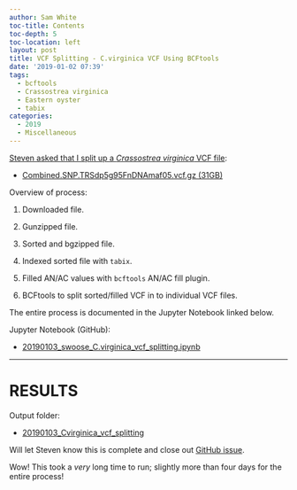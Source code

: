 ```yaml
---
author: Sam White
toc-title: Contents
toc-depth: 5
toc-location: left
layout: post
title: VCF Splitting - C.virginica VCF Using BCFtools
date: '2019-01-02 07:39'
tags:
  - bcftools
  - Crassostrea virginica
  - Eastern oyster
  - tabix
categories:
  - 2019
  - Miscellaneous
---
```

[Steven asked that I split up a _Crassostrea virginica_ VCF file](https://github.com/RobertsLab/resources/issues/528):

- [Combined.SNP.TRSdp5g95FnDNAmaf05.vcf.gz (31GB)](http://gannet.fish.washington.edu/seashell/eog_v2/VCF_files/Combined.SNP.TRSdp5g95FnDNAmaf05.vcf.gz)


Overview of process:

1. Downloaded file.

2. Gunzipped file.

3. Sorted and bgzipped file.

4. Indexed sorted file with ```tabix```.

5. Filled AN/AC values with ```bcftools``` AN/AC fill plugin.

6. BCFtools to split sorted/filled VCF in to individual VCF files.

The entire process is documented in the Jupyter Notebook linked below.

Jupyter Notebook (GitHub):

- [20190103_swoose_C.virginica_vcf_splitting.ipynb](https://github.com/RobertsLab/code/blob/master/notebooks/sam/20190103_swoose_C.virginica_vcf_splitting.ipynb)

---

# RESULTS

Output folder:

- [20190103_Cvirginica_vcf_splitting](http://gannet.fish.washington.edu/Atumefaciens/20190103_Cvirginica_vcf_splitting)

Will let Steven know this is complete and close out [GitHub issue]((https://github.com/RobertsLab/resources/issues/528)).

Wow! This took a _very_ long time to run; slightly more than four days for the entire process!
